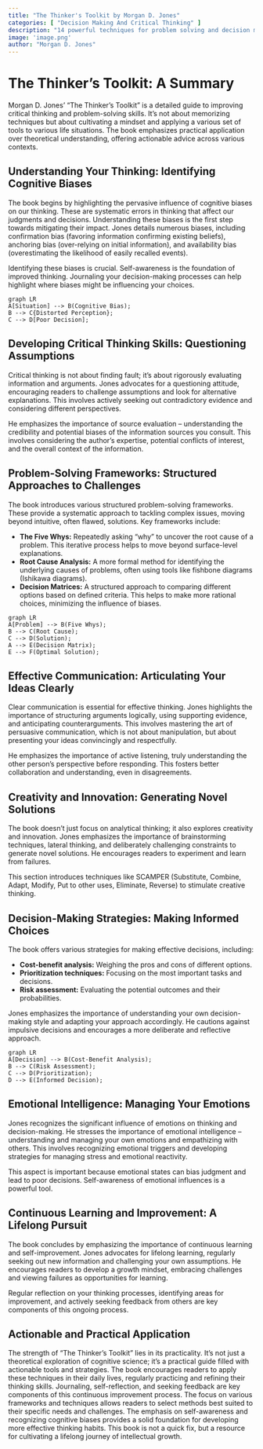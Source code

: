 ```yaml
---
title: "The Thinker's Toolkit by Morgan D. Jones"
categories: [ "Decision Making And Critical Thinking" ]
description: "14 powerful techniques for problem solving and decision making"
image: 'image.png'
author: "Morgan D. Jones"
---
```

# The Thinker's Toolkit: A Summary

Morgan D. Jones' "The Thinker's Toolkit" is a detailed guide to improving critical thinking and problem-solving skills. It's not about memorizing techniques but about cultivating a mindset and applying a various set of tools to various life situations. The book emphasizes practical application over theoretical understanding, offering actionable advice across various contexts.

##  Understanding Your Thinking: Identifying Cognitive Biases

The book begins by highlighting the pervasive influence of cognitive biases on our thinking. These are systematic errors in thinking that affect our judgments and decisions.  Understanding these biases is the first step towards mitigating their impact. Jones details numerous biases, including confirmation bias (favoring information confirming existing beliefs), anchoring bias (over-relying on initial information), and availability bias (overestimating the likelihood of easily recalled events).

Identifying these biases is crucial.  Self-awareness is the foundation of improved thinking.  Journaling your decision-making processes can help highlight where biases might be influencing your choices.

```mermaid
graph LR
A[Situation] --> B(Cognitive Bias);
B --> C{Distorted Perception};
C --> D[Poor Decision];
```

##  Developing Critical Thinking Skills: Questioning Assumptions

Critical thinking is not about finding fault; it's about rigorously evaluating information and arguments. Jones advocates for a questioning attitude, encouraging readers to challenge assumptions and look for alternative explanations. This involves actively seeking out contradictory evidence and considering different perspectives.

He emphasizes the importance of source evaluation – understanding the credibility and potential biases of the information sources you consult. This involves considering the author's expertise, potential conflicts of interest, and the overall context of the information.

##  Problem-Solving Frameworks: Structured Approaches to Challenges

The book introduces various structured problem-solving frameworks. These provide a systematic approach to tackling complex issues, moving beyond intuitive, often flawed, solutions.  Key frameworks include:

* **The Five Whys:**  Repeatedly asking "why" to uncover the root cause of a problem.  This iterative process helps to move beyond surface-level explanations.
* **Root Cause Analysis:** A more formal method for identifying the underlying causes of problems, often using tools like fishbone diagrams (Ishikawa diagrams).
* **Decision Matrices:**  A structured approach to comparing different options based on defined criteria. This helps to make more rational choices, minimizing the influence of biases.

```mermaid
graph LR
A[Problem] --> B(Five Whys);
B --> C(Root Cause);
C --> D(Solution);
A --> E(Decision Matrix);
E --> F(Optimal Solution);
```


##  Effective Communication: Articulating Your Ideas Clearly

Clear communication is essential for effective thinking.  Jones highlights the importance of structuring arguments logically, using supporting evidence, and anticipating counterarguments.  This involves mastering the art of persuasive communication, which is not about manipulation, but about presenting your ideas convincingly and respectfully.


He emphasizes the importance of active listening, truly understanding the other person's perspective before responding.  This fosters better collaboration and understanding, even in disagreements.

##  Creativity and Innovation: Generating Novel Solutions

The book doesn't just focus on analytical thinking; it also explores creativity and innovation. Jones emphasizes the importance of brainstorming techniques, lateral thinking, and deliberately challenging constraints to generate novel solutions. He encourages readers to experiment and learn from failures.

This section introduces techniques like SCAMPER (Substitute, Combine, Adapt, Modify, Put to other uses, Eliminate, Reverse) to stimulate creative thinking.

##  Decision-Making Strategies: Making Informed Choices

The book offers various strategies for making effective decisions, including:

* **Cost-benefit analysis:** Weighing the pros and cons of different options.
* **Prioritization techniques:** Focusing on the most important tasks and decisions.
* **Risk assessment:**  Evaluating the potential outcomes and their probabilities.

Jones emphasizes the importance of understanding your own decision-making style and adapting your approach accordingly.  He cautions against impulsive decisions and encourages a more deliberate and reflective approach.

```mermaid
graph LR
A[Decision] --> B(Cost-Benefit Analysis);
B --> C(Risk Assessment);
C --> D(Prioritization);
D --> E(Informed Decision);
```


##  Emotional Intelligence: Managing Your Emotions

Jones recognizes the significant influence of emotions on thinking and decision-making.  He stresses the importance of emotional intelligence – understanding and managing your own emotions and empathizing with others. This involves recognizing emotional triggers and developing strategies for managing stress and emotional reactivity.

This aspect is important because emotional states can bias judgment and lead to poor decisions. Self-awareness of emotional influences is a powerful tool.

##  Continuous Learning and Improvement:  A Lifelong Pursuit

The book concludes by emphasizing the importance of continuous learning and self-improvement.  Jones advocates for lifelong learning, regularly seeking out new information and challenging your own assumptions. He encourages readers to develop a growth mindset, embracing challenges and viewing failures as opportunities for learning.

Regular reflection on your thinking processes, identifying areas for improvement, and actively seeking feedback from others are key components of this ongoing process.


## Actionable and Practical Application

The strength of "The Thinker's Toolkit" lies in its practicality. It's not just a theoretical exploration of cognitive science; it's a practical guide filled with actionable tools and strategies. The book encourages readers to apply these techniques in their daily lives, regularly practicing and refining their thinking skills. Journaling, self-reflection, and seeking feedback are key components of this continuous improvement process. The focus on various frameworks and techniques allows readers to select methods best suited to their specific needs and challenges. The emphasis on self-awareness and recognizing cognitive biases provides a solid foundation for developing more effective thinking habits. This book is not a quick fix, but a resource for cultivating a lifelong journey of intellectual growth.


